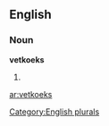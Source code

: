 
==English==

===Noun===
'''vetkoeks'''

# {{plural of|[[vetkoek]]}}

[[Category:English plurals]]

[[ar:vetkoeks]]